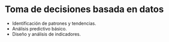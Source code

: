 # Toma de decisiones basada en datos

- Identificación de patrones y tendencias.
- Análisis predictivo básico.
- Diseño y análisis de indicadores.
